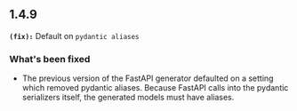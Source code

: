 ## 1.4.9
**`(fix):`** Default on `pydantic aliases`

### What's been fixed
- The previous version of the FastAPI generator defaulted on a setting which removed pydantic aliases. Because FastAPI calls into the pydantic serializers itself, the generated models must have aliases.

